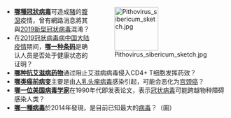 <div style="float:right;margin-left:0.5em;">
[[File:Pithovirus_sibericum_sketch.jpg|100x100px]]
</div>

*'''[[猪急性腹泻综合征冠状病毒|哪種冠狀病毒]]'''可造成[[豬|豬]]的[[腹瀉|腹瀉]]疫情，曾有網路消息將其與[[2019新型冠状病毒|2019新型冠状病毒]]混淆？
*在[[2019冠状病毒病中国大陆疫情|2019冠状病毒病中国大陆疫情]]期间，'''[[健康码|哪一种条码]]'''是确认人员是否处于健康状态的证明？
*'''[[融合抑制剂|哪种抗艾滋病药物]]'''通过阻止艾滋病病毒侵入CD4+ T细胞发挥药效？
*'''[[宫颈上皮内瘤样病变|哪类癌前病变]]'''主要是由[[人乳头瘤病毒|人乳头瘤病毒]]感染引起，可能会恶化为[[宫颈癌|宫颈癌]]？
*'''[[拉尔夫·S·巴里克|哪一位美国病毒学家]]'''在1990年代即发表论文，表示[[冠状病毒|冠状病毒]]可能跨越物种障碍感染人类？
*'''[[闊口罐病毒|哪一種病毒]]'''於2014年發現，是目前已知最大的[[病毒|病毒]]？（圖）